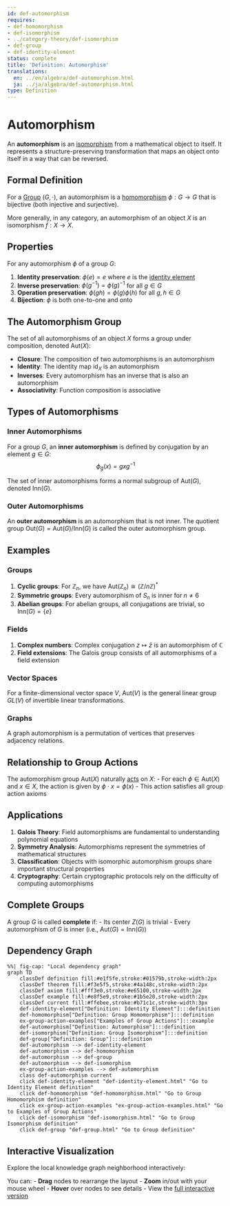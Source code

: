 ```yaml
---
id: def-automorphism
requires:
- def-homomorphism
- def-isomorphism
- ../category-theory/def-isomorphism
- def-group
- def-identity-element
status: complete
title: 'Definition: Automorphism'
translations:
  en: ../en/algebra/def-automorphism.html
  ja: ../ja/algebra/def-automorphism.html
type: Definition
---
```


# Automorphism {#def-automorphism}

An **automorphism** is an [isomorphism](../category-theory/def-isomorphism.qmd) from a mathematical object to itself. It represents a structure-preserving transformation that maps an object onto itself in a way that can be reversed.

## Formal Definition

For a [Group](def-group.qmd) $(G, \cdot)$, an automorphism is a [homomorphism](def-homomorphism.qmd) $\phi: G \to G$ that is bijective (both injective and surjective).

More generally, in any category, an automorphism of an object $X$ is an isomorphism $f: X \to X$.

## Properties

For any automorphism $\phi$ of a group $G$:

1. **Identity preservation**: $\phi(e) = e$ where $e$ is the [identity element](def-identity-element.qmd)
2. **Inverse preservation**: $\phi(g^{-1}) = \phi(g)^{-1}$ for all $g \in G$
3. **Operation preservation**: $\phi(gh) = \phi(g)\phi(h)$ for all $g, h \in G$
4. **Bijection**: $\phi$ is both one-to-one and onto

## The Automorphism Group

The set of all automorphisms of an object $X$ forms a group under composition, denoted $\text{Aut}(X)$:

- **Closure**: The composition of two automorphisms is an automorphism
- **Identity**: The identity map $\text{id}_X$ is an automorphism
- **Inverses**: Every automorphism has an inverse that is also an automorphism
- **Associativity**: Function composition is associative

## Types of Automorphisms

### Inner Automorphisms

For a group $G$, an **inner automorphism** is defined by conjugation by an element $g \in G$:
$$\phi_g(x) = gxg^{-1}$$

The set of inner automorphisms forms a normal subgroup of $\text{Aut}(G)$, denoted $\text{Inn}(G)$.

### Outer Automorphisms

An **outer automorphism** is an automorphism that is not inner. The quotient group $\text{Out}(G) = \text{Aut}(G)/\text{Inn}(G)$ is called the outer automorphism group.

## Examples

### Groups

1. **Cyclic groups**: For $\mathbb{Z}_n$, we have $\text{Aut}(\mathbb{Z}_n) \cong (\mathbb{Z}/n\mathbb{Z})^*$
2. **Symmetric groups**: Every automorphism of $S_n$ is inner for $n \neq 6$
3. **Abelian groups**: For abelian groups, all conjugations are trivial, so $\text{Inn}(G) = \{e\}$

### Fields

1. **Complex numbers**: Complex conjugation $z \mapsto \bar{z}$ is an automorphism of $\mathbb{C}$
2. **Field extensions**: The Galois group consists of all automorphisms of a field extension

### Vector Spaces

For a finite-dimensional vector space $V$, $\text{Aut}(V)$ is the general linear group $GL(V)$ of invertible linear transformations.

### Graphs

A graph automorphism is a permutation of vertices that preserves adjacency relations.

## Relationship to Group Actions

The automorphism group $\text{Aut}(X)$ naturally [acts](def-group-action.qmd) on $X$:
- For each $\phi \in \text{Aut}(X)$ and $x \in X$, the action is given by $\phi \cdot x = \phi(x)$
- This action satisfies all group action axioms

## Applications

1. **Galois Theory**: Field automorphisms are fundamental to understanding polynomial equations
2. **Symmetry Analysis**: Automorphisms represent the symmetries of mathematical structures
3. **Classification**: Objects with isomorphic automorphism groups share important structural properties
4. **Cryptography**: Certain cryptographic protocols rely on the difficulty of computing automorphisms

## Complete Groups

A group $G$ is called **complete** if:
- Its center $Z(G)$ is trivial
- Every automorphism of $G$ is inner (i.e., $\text{Aut}(G) = \text{Inn}(G)$)

## Dependency Graph

```mermaid
%%| fig-cap: "Local dependency graph"
graph TD
    classDef definition fill:#e1f5fe,stroke:#01579b,stroke-width:2px
    classDef theorem fill:#f3e5f5,stroke:#4a148c,stroke-width:2px
    classDef axiom fill:#fff3e0,stroke:#e65100,stroke-width:2px
    classDef example fill:#e8f5e9,stroke:#1b5e20,stroke-width:2px
    classDef current fill:#ffebee,stroke:#b71c1c,stroke-width:3px
    def-identity-element["Definition: Identity Element"]:::definition
    def-homomorphism["Definition: Group Homomorphism"]:::definition
    ex-group-action-examples["Examples of Group Actions"]:::example
    def-automorphism["Definition: Automorphism"]:::definition
    def-isomorphism["Definition: Group Isomorphism"]:::definition
    def-group["Definition: Group"]:::definition
    def-automorphism --> def-identity-element
    def-automorphism --> def-homomorphism
    def-automorphism --> def-group
    def-automorphism --> def-isomorphism
    ex-group-action-examples --> def-automorphism
    class def-automorphism current
    click def-identity-element "def-identity-element.html" "Go to Identity Element definition"
    click def-homomorphism "def-homomorphism.html" "Go to Group Homomorphism definition"
    click ex-group-action-examples "ex-group-action-examples.html" "Go to Examples of Group Actions"
    click def-isomorphism "def-isomorphism.html" "Go to Group Isomorphism definition"
    click def-group "def-group.html" "Go to Group definition"
```

## Interactive Visualization

Explore the local knowledge graph neighborhood interactively:

::: {.graph-viz data-id="def-automorphism" data-width="700" data-height="500"}
:::

You can:
- **Drag** nodes to rearrange the layout
- **Zoom** in/out with your mouse wheel
- **Hover** over nodes to see details
- View the [full interactive version](../../output/interactive/def-automorphism.html){target="_blank"}
